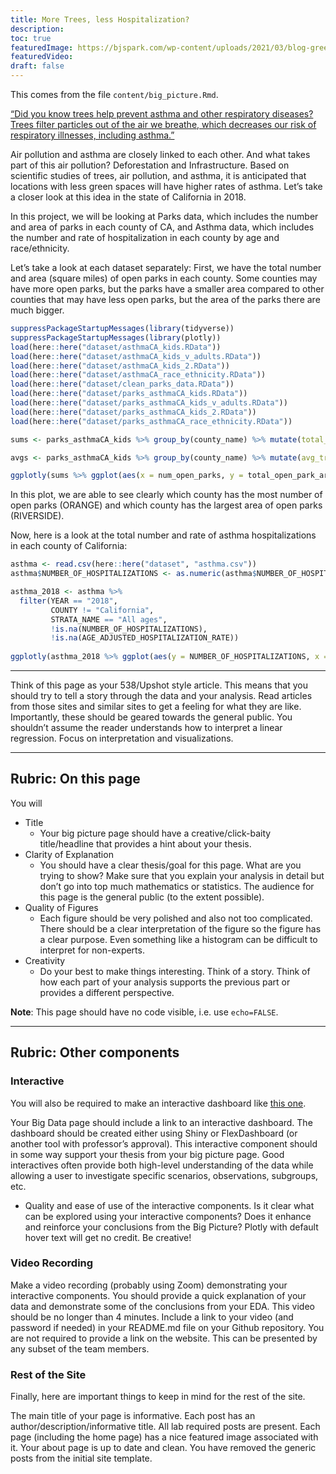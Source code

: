```yaml
---
title: More Trees, less Hospitalization?
description:
toc: true
featuredImage: https://bjspark.com/wp-content/uploads/2021/03/blog-green-space-1.jpg
featuredVideo:
draft: false
---
```


This comes from the file `content/big_picture.Rmd`.

["Did you know trees help prevent asthma and other respiratory diseases? Trees filter particles out of the air we breathe, which decreases our risk of respiratory illnesses, including asthma."](https://forestrynews.blogs.govdelivery.com/2019/05/09/trees-clean-the-air-and-prevent-respiratory-illness/#:~:text=Did%20you%20know%20trees%20help,of%20respiratory%20illnesses%2C%20including%20asthma.) 

Air pollution and asthma are closely linked to each other. And what takes part of this air pollution? Deforestation and Infrastructure. Based on scientific studies of trees, air pollution, and asthma, it is anticipated that locations with less green spaces will have higher rates of asthma. Let's take a closer look at this idea in the state of California in 2018. 

In this project, we will be looking at Parks data, which includes the number and area of parks in each county of CA, and Asthma data, which includes the number and rate of hospitalization in each county by age and race/ethnicity.  

Let's take a look at each dataset separately:
First, we have the total number and area (square miles) of open parks in each county. Some counties may have more open parks, but the parks have a smaller area compared to other counties that may have less open parks, but the area of the parks there are much bigger.
```r
suppressPackageStartupMessages(library(tidyverse))
suppressPackageStartupMessages(library(plotly))
load(here::here("dataset/asthmaCA_kids.RData"))
load(here::here("dataset/asthmaCA_kids_v_adults.RData"))
load(here::here("dataset/asthmaCA_kids_2.RData"))
load(here::here("dataset/asthmaCA_race_ethnicity.RData"))
load(here::here("dataset/clean_parks_data.RData"))
load(here::here("dataset/parks_asthmaCA_kids.RData"))
load(here::here("dataset/parks_asthmaCA_kids_v_adults.RData"))
load(here::here("dataset/parks_asthmaCA_kids_2.RData"))
load(here::here("dataset/parks_asthmaCA_race_ethnicity.RData"))

sums <- parks_asthmaCA_kids %>% group_by(county_name) %>% mutate(total_tract_area = sum(tract_area_sqmiles), total_open_park_area = sum(total_open_park_area_sqmiles), num_open_parks = sum(open_parks_tract))

avgs <- parks_asthmaCA_kids %>% group_by(county_name) %>% mutate(avg_tract_area = mean(tract_area_sqmiles), avg_open_park_area = mean(total_open_park_area_sqmiles), avg_num_open_parks = mean(open_parks_tract))

ggplotly(sums %>% ggplot(aes(x = num_open_parks, y = total_open_park_area, col = county_name)) + geom_point() + labs(x = "Number of Open Parks", y = "Area of Open Parks", title = "Open Parks & Area", legend = "County"))

```
In this plot, we are able to see clearly which county has the most number of open parks (ORANGE) and which county has the largest area of open parks (RIVERSIDE). 

Now, here is a look at the total number and rate of asthma hospitalizations in each county of California:
```r
asthma <- read.csv(here::here("dataset", "asthma.csv")) 
asthma$NUMBER_OF_HOSPITALIZATIONS <- as.numeric(asthma$NUMBER_OF_HOSPITALIZATIONS)

asthma_2018 <- asthma %>% 
  filter(YEAR == "2018", 
         COUNTY != "California", 
         STRATA_NAME == "All ages", 
         !is.na(NUMBER_OF_HOSPITALIZATIONS),
         !is.na(AGE_ADJUSTED_HOSPITALIZATION_RATE))
  
ggplotly(asthma_2018 %>% ggplot(aes(y = NUMBER_OF_HOSPITALIZATIONS, x = AGE_ADJUSTED_HOSPITALIZATION_RATE, col = COUNTY)) + geom_point() + labs(y = "Hospitalization Count", x = "Hospitalization Rate", title = "Total Rate and # of Hospitalizations") + scale_color_viridis_d())
```

___
Think of this page as your 538/Upshot style article. This means that you should try to tell a story through the data and your analysis. Read articles from those sites and similar sites to get a feeling for what they are like. Importantly, these should be geared towards the general public. You shouldn't assume the reader understands how to interpret a linear regression. Focus on interpretation and visualizations.

---

## Rubric: On this page

You will



* Title
  * Your big picture page should have a creative/click-baity title/headline that provides a hint about your thesis.
* Clarity of Explanation
  * You should have a clear thesis/goal for this page. What are you trying to show? Make sure that you explain your analysis in detail but don't go into top much mathematics or statistics. The audience for this page is the general public (to the extent possible).
* Quality of Figures
  * Each figure should be very polished and also not too complicated. There should be a clear interpretation of the figure so the figure has a clear purpose. Even something like a histogram can be difficult to interpret for non-experts.
* Creativity
  * Do your best to make things interesting. Think of a story. Think of how each part of your analysis supports the previous part or provides a different perspective.
  
**Note**: This page should have no code visible, i.e. use `echo=FALSE`.  

---

## Rubric: Other components

### Interactive

You will also be required to make an interactive dashboard like [this one](/flex/flex.html).

Your Big Data page should include a link to an interactive dashboard. The dashboard should be created either using Shiny or FlexDashboard (or another tool with professor's approval). This interactive component should in some way support your thesis from your big picture page. Good interactives often provide both high-level understanding of the data while allowing a user to investigate specific scenarios, observations, subgroups, etc.

* Quality and ease of use of the interactive components.
Is it clear what can be explored using your interactive components?
Does it enhance and reinforce your conclusions from the Big Picture?
Plotly with default hover text will get no credit. Be creative!


### Video Recording

Make a video recording (probably using Zoom) demonstrating your interactive components.
You should provide a quick explanation of your data and demonstrate some of the conclusions from your EDA.
This video should be no longer than 4 minutes.
Include a link to your video (and password if needed) in your README.md file on your Github repository. You are not required to provide a link on the website.
This can be presented by any subset of the team members.


### Rest of the Site

Finally, here are important things to keep in mind for the rest of the site. 

The main title of your page is informative.
Each post has an author/description/informative title.
All lab required posts are present.
Each page (including the home page) has a nice featured image associated with it.
Your about page is up to date and clean.
You have removed the generic posts from the initial site template.
